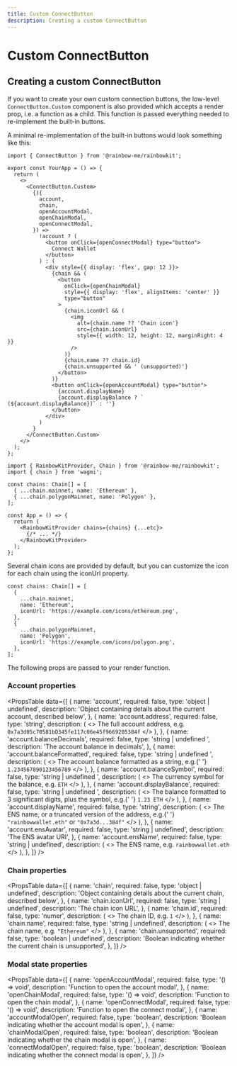 ```yaml
---
title: Custom ConnectButton
description: Creating a custom ConnectButton
---
```


# Custom ConnectButton

## Creating a custom ConnectButton

If you want to create your own custom connection buttons, the low-level `ConnectButton.Custom` component is also provided which accepts a render prop, i.e. a function as a child. This function is passed everything needed to re-implement the built-in buttons.

A minimal re-implementation of the built-in buttons would look something like this:

```tsx
import { ConnectButton } from '@rainbow-me/rainbowkit';

export const YourApp = () => {
  return (
    <>
      <ConnectButton.Custom>
        {({
          account,
          chain,
          openAccountModal,
          openChainModal,
          openConnectModal,
        }) =>
          !account ? (
            <button onClick={openConnectModal} type="button">
              Connect Wallet
            </button>
          ) : (
            <div style={{ display: 'flex', gap: 12 }}>
              {chain && (
                <button
                  onClick={openChainModal}
                  style={{ display: 'flex', alignItems: 'center' }}
                  type="button"
                >
                  {chain.iconUrl && (
                    <img
                      alt={chain.name ?? 'Chain icon'}
                      src={chain.iconUrl}
                      style={{ width: 12, height: 12, marginRight: 4 }}
                    />
                  )}
                  {chain.name ?? chain.id}
                  {chain.unsupported && ' (unsupported)'}
                </button>
              )}
              <button onClick={openAccountModal} type="button">
                {account.displayName}
                {account.displayBalance ? ` (${account.displayBalance})` : ''}
              </button>
            </div>
          )
        }
      </ConnectButton.Custom>
    </>
  );
};
```

```tsx
import { RainbowKitProvider, Chain } from '@rainbow-me/rainbowkit';
import { chain } from 'wagmi';

const chains: Chain[] = [
  { ...chain.mainnet, name: 'Ethereum' },
  { ...chain.polygonMainnet, name: 'Polygon' },
];

const App = () => {
  return (
    <RainbowKitProvider chains={chains} {...etc}>
      {/* ... */}
    </RainbowKitProvider>
  );
};
```

Several chain icons are provided by default, but you can customize the icon for each chain using the iconUrl property.

```tsx
const chains: Chain[] = [
  {
    ...chain.mainnet,
    name: 'Ethereum',
    iconUrl: 'https://example.com/icons/ethereum.png',
  },
  {
    ...chain.polygonMainnet,
    name: 'Polygon',
    iconUrl: 'https://example.com/icons/polygon.png',
  },
];
```

The following props are passed to your render function.

### Account properties

<PropsTable
  data={[
    {
      name: 'account',
      required: false,
      type: 'object | undefined',
      description:
        'Object containing details about the current account, described below',
    },
    {
      name: 'account.address',
      required: false,
      type: 'string',
      description: (
        <>
          The full account address, e.g.
          <code>0x7a3d05c70581bD345fe117c06e45f9669205384f</code>
        </>
      ),
    },
    {
      name: 'account.balanceDecimals',
      required: false,
      type: 'string | undefined	',
      description: 'The account balance in decimals',
    },
    {
      name: 'account.balanceFormatted',
      required: false,
      type: 'string | undefined	',
      description: (
        <>
          The account balance formatted as a string, e.g.{' '}
          <code>1.234567890123456789</code>
        </>
      ),
    },
    {
      name: 'account.balanceSymbol',
      required: false,
      type: 'string | undefined	',
      description: (
        <>
          The currency symbol for the balance, e.g. <code>ETH</code>
        </>
      ),
    },
    {
      name: 'account.displayBalance',
      required: false,
      type: 'string | undefined	',
      description: (
        <>
          The balance formatted to 3 significant digits, plus the symbol, e.g.{' '}
          <code>1.23 ETH</code>
        </>
      ),
    },
    {
      name: 'account.displayName',
      required: false,
      type: 'string',
      description: (
        <>
          The ENS name, or a truncated version of the address, e.g.{' '}
          <code>"rainbowwallet.eth"</code> or <code>"0x7a3d...384f"</code>
        </>
      ),
    },
    {
      name: 'account.ensAvatar',
      required: false,
      type: 'string	| undefined',
      description: 'The ENS avatar URI',
    },
    {
      name: 'account.ensName',
      required: false,
      type: 'string	| undefined',
      description: (
        <>
          The ENS name, e.g. <code>rainbowwallet.eth</code>
        </>
      ),
    },
  ]}
/>

### Chain properties

<PropsTable
  data={[
    {
      name: 'chain',
      required: false,
      type: 'object | undefined',
      description:
        'Object containing details about the current chain, described below',
    },
    {
      name: 'chain.iconUrl',
      required: false,
      type: 'string | undefined',
      description: 'The chain icon URL',
    },
    {
      name: 'chain.id',
      required: false,
      type: 'numer',
      description: (
        <>
          The chain ID, e.g. <code>1</code>
        </>
      ),
    },
    {
      name: 'chain.name',
      required: false,
      type: 'string | undefined',
      description: (
        <>
          The chain name, e.g. <code>"Ethereum"</code>
        </>
      ),
    },
    {
      name: 'chain.unsupported',
      required: false,
      type: 'boolean | undefined',
      description:
        'Boolean indicating whether the current chain is unsupported',
    },
  ]}
/>

### Modal state properties

<PropsTable
  data={[
    {
      name: 'openAccountModal',
      required: false,
      type: '() => void',
      description: 'Function to open the account modal',
    },
    {
      name: 'openChainModal',
      required: false,
      type: '() => void',
      description: 'Function to open the chain modal',
    },
    {
      name: 'openConnectModal',
      required: false,
      type: '() => void',
      description: 'Function to open the connect modal',
    },
    {
      name: 'accountModalOpen',
      required: false,
      type: 'boolean',
      description: 'Boolean indicating whether the account modal is open',
    },
    {
      name: 'chainModalOpen',
      required: false,
      type: 'boolean',
      description: 'Boolean indicating whether the chain modal is open',
    },
    {
      name: 'connectModalOpen',
      required: false,
      type: 'boolean',
      description: 'Boolean indicating whether the connect modal is open',
    },
  ]}
/>
